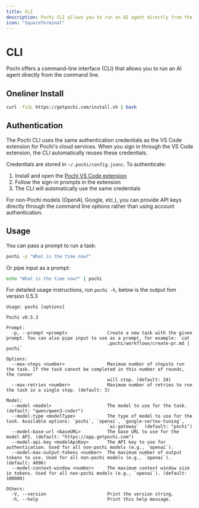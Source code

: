 ```yaml
---
title: CLI
description: Pochi CLI allows you to run an AI agent directly from the command line.
icon: "SquareTerminal"
---
```


# CLI

Pochi offers a command-line interface (CLI) that allows you to run an AI agent directly from the command line.

## Oneliner Install

```bash
curl -fsSL https://getpochi.com/install.sh | bash
```

## Authentication

The Pochi CLI uses the same authentication credentials as the VS Code extension for Pochi's cloud services. When you sign in through the VS Code extension, the CLI automatically reuses these credentials.

Credentials are stored in `~/.pochi/config.jsonc`. To authenticate:

1. Install and open the [Pochi VS Code extension](https://marketplace.visualstudio.com/items?itemName=TabbyML.pochi)
2. Follow the sign-in prompts in the extension
3. The CLI will automatically use the same credentials

For non-Pochi models (OpenAI, Google, etc.), you can provide API keys directly through the command line options rather than using account authentication.


## Usage

You can pass a prompt to run a task:

```bash
pochi -p "What is the time now?"
```

Or pipe input as a prompt:

```bash
echo "What is the time now?" | pochi
```

For detailed usage instructions, run `pochi -h`, below is the output fom version 0.5.3

```
Usage: pochi [options]

Pochi v0.5.3

Prompt:
  -p, --prompt <prompt>               Create a new task with the given prompt. You can also pipe input to use as a prompt, for example: `cat
                                      .pochi/workflows/create-pr.md | pochi`

Options:
  --max-steps <number>                Maximum number of stepsto run the task. If the task cannot be completed in this number of rounds, the runner
                                      will stop. (default: 24)
  --max-retries <number>              Maximum number of retries to run the task in a single step. (default: 3)

Model:
  --model <model>                     The model to use for the task. (default: "qwen/qwen3-coder")
  --model-type <modelType>            The type of model to use for the task. Available options: `pochi`, `openai`, `google-vertex-tuning`,
                                      `ai-gateway`  (default: "pochi")
  --model-base-url <baseURL>          The base URL to use for the model API. (default: "https://app.getpochi.com")
  --model-api-key <modelApiKey>       The API key to use for authentication. Used for all non-pochi models (e.g., `openai`).
  --model-max-output-tokens <number>  The maximum number of output tokens to use. Used for all non-pochi models (e.g., `openai`). (default: 4096)
  --model-context-window <number>     The maximum context window size in tokens. Used for all non-pochi models (e.g., `openai`). (default: 100000)

Others:
  -V, --version                       Print the version string.
  -h, --help                          Print this help message.
```
